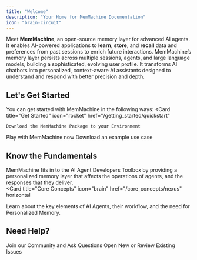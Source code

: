 ```yaml
---
title: "Welcome"
description: "Your Home for MemMachine Documentation"
icon: "brain-circuit"
---
```


Meet **MemMachine**, an open-source memory layer for advanced AI agents.  It enables AI-powered applications to **learn**, **store**, and **recall** data and preferences from past sessions to enrich future interactions.  MemMachine’s memory layer persists across multiple sessions, agents, and large language models, building a sophisticated, evolving user profile. It transforms AI chatbots into personalized, context-aware AI assistants designed to understand and respond with better precision and depth.

## Let's Get Started

You can get started with MemMachine in the following ways:
<Columns cols={3}>
   <Card
    title="Get Started"
    icon="rocket"
    href="/getting_started/quickstart"
  >
    Download the MemMachine Package to your Environment
  </Card>
  <Card
    title="Playground"
    icon="box"
    href="https://memmachine.ai/playground"
  >
    Play with MemMachine now
  </Card>
  <Card
    title="Examples"
    icon="folder-open"
    href="/examples/introduction"
  >
    Download an example use case
  </Card>
</Columns>

## Know the Fundamentals

MemMachine fits in to the AI Agent Developers Toolbox by providing a personalized memory layer that affects the operations of agents, and the responses that they deliver.  
<Card
  title="Core Concepts"
  icon="brain"
  href="/core_concepts/nexus"
  horizontal
  >
  Learn about the key elements of AI Agents, their workflow, and the need for Personalized Memory.
</Card>

## Need Help?

<Columns cols={2}>
  <Card
    title="Discord"
    icon="discord"
    href="https://discord.gg/usydANvKqD"
  >
    Join our Community and Ask Questions
  </Card>
  <Card
    title="Github"
    icon="github"
    href="https://github.com/MemMachine/MemMachine/issues"
  >
    Open New or Review Existing Issues
  </Card>
</Columns>
